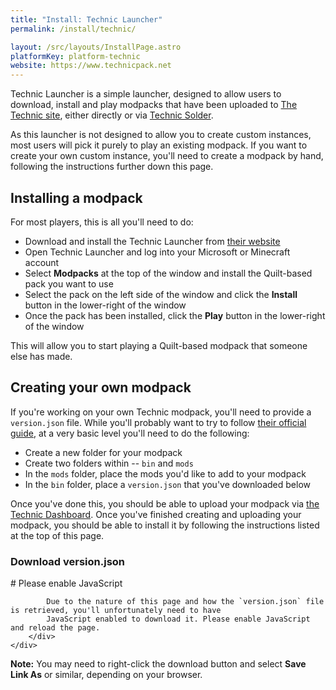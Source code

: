 ```yaml
---
title: "Install: Technic Launcher"
permalink: /install/technic/

layout: /src/layouts/InstallPage.astro
platformKey: platform-technic
website: https://www.technicpack.net
---
```



Technic Launcher is a simple launcher, designed to allow users to download, install and play modpacks that have
been uploaded to [The Technic site](https://www.technicpack.net/modpacks), either directly or via [Technic Solder](https://solder.io).

As this launcher is not designed to allow you to create custom instances, most users will pick it purely to play
an existing modpack. If you want to create your own custom instance, you'll need to create a modpack by hand,
following the instructions further down this page.

## Installing a modpack

For most players, this is all you'll need to do:

- Download and install the Technic Launcher from [their website](https://www.technicpack.net)
- Open Technic Launcher and log into your Microsoft or Minecraft account
- Select **Modpacks** at the top of the window and install the Quilt-based pack you want to use
- Select the pack on the left side of the window and click the **Install** button in the lower-right of the window
- Once the pack has been installed, click the **Play** button in the lower-right of the window

This will allow you to start playing a Quilt-based modpack that someone else has made.

## Creating your own modpack

If you're working on your own Technic modpack, you'll need to provide a `version.json` file. While
you'll probably want to try to follow [their official guide](https://www.technicpack.net/article/building-your-own-modpack.7), at a very
basic level you'll need to do the following:

- Create a new folder for your modpack
- Create two folders within -- `bin` and `mods`
- In the `mods` folder, place the mods you'd like to add to your modpack
- In the `bin` folder, place a `version.json` that you've downloaded below

Once you've done this, you should be able to upload your modpack via
[the Technic Dashboard](https://www.technicpack.net/dashboard). Once you've finished creating and
uploading your modpack, you should be able to install it by following the instructions listed at the top of this
page.

### Download version.json

<noscript>
    <div class="message is-danger">
        <div class="message-body">
            # Please enable JavaScript

            Due to the nature of this page and how the `version.json` file is retrieved, you'll unfortunately need to have
            JavaScript enabled to download it. Please enable JavaScript and reload the page.
        </div>
    </div>

</noscript>

**Note:** You may need to right-click the download button and select **Save Link As** or
similar, depending on your browser.

<VersionJson />
